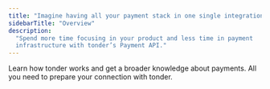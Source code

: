 ```yaml
---
title: "Imagine having all your payment stack in one single integration."
sidebarTitle: "Overview"
description:
  "Spend more time focusing in your product and less time in payment
  infrastructure with tonder’s Payment API."
---
```


<CardGroup>

<Card title="Get Started" icon="flag-checkered" href="/get-started">
  Learn how tonder works and get a broader knowledge about payments.
</Card>

<Card title="API Reference" icon="rocket" href="/reference/overview">
  All you need to prepare your connection with tonder.
</Card>

</CardGroup>
